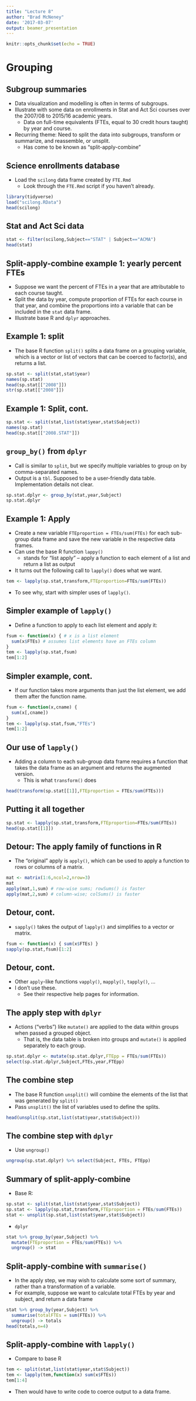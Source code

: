 ```yaml
---
title: "Lecture 8"
author: "Brad McNeney"
date: '2017-03-07'
output: beamer_presentation
---
```


```r
knitr::opts_chunk$set(echo = TRUE)
```

# Grouping

## Subgroup summaries

\small

- Data visualization and modelling is often
in terms of subgroups.
- Illustrate with some data on enrollments
in Stat and Act Sci courses over the 2007/08 to
2015/16 academic years.
    - Data on full-time equivalents
    (FTEs, equal to 30 credit hours taught)
    by year and course.
- Recurring theme: Need to split the data into subgroups, 
transform or summarize, and reassemble, or unsplit.
    - Has come to be known as "split-apply-combine"

## Science enrollments database

\small

- Load the `scilong` data frame created by
`FTE.Rmd` 
    - Look through the `FTE.Rmd` script if you 
    haven't already.
    
\scriptsize

```r
library(tidyverse)
load("scilong.RData")
head(scilong)
```

## Stat and Act Sci data 

\scriptsize

```r
stat <- filter(scilong,Subject=="STAT" | Subject=="ACMA")
head(stat)
```

## Split-apply-combine example 1: yearly percent FTEs

\small

- Suppose we want the percent of FTEs in a year
that are attributable to each course taught.
- Split the data by year, 
compute proportion of FTEs for each course in that year,
and combine the proportions into a variable that 
can be included in the `stat` data frame.
- Illustrate base R and `dplyr` approaches.

## Example 1: split

\small

- The base R function `split()` splits a data frame
on a grouping variable, which is a vector or 
list of vectors that can be coerced to factor(s),
and returns a list.

\scriptsize

```r
sp.stat <- split(stat,stat$year)
names(sp.stat)
head(sp.stat[["2008"]])
str(sp.stat[["2008"]])
```

## Example 1: Split, cont.

\scriptsize

```r
sp.stat <- split(stat,list(stat$year,stat$Subject))
names(sp.stat)
head(sp.stat[["2008.STAT"]])
```

## `group_by()` from `dplyr`

\small

- Call is similar to `split`, but we specify multiple
variables to group on by comma-separated
names.
- Output is a `tbl`. Supposed to be a user-friendly
data table. Implementation details not clear.

\scriptsize

```r
sp.stat.dplyr <- group_by(stat,year,Subject)
sp.stat.dplyr
```


## Example 1: Apply 

\small

- Create a new variable
`FTEproportion = FTEs/sum(FTEs)` for each 
sub-group data frame and save the new variable
in the respective data frames.
- Can use the base R function `lappy()`
    - stands for "list apply" -- apply a function to 
    each element of a list and return a list as output
- It turns out the following call to `lapply()` does what
we want. 

\scriptsize

```r
tem <- lapply(sp.stat,transform,FTEproportion=FTEs/sum(FTEs))
```

\small

- To see why, start with simpler uses of `lapply()`.

## Simpler example of `lapply()`

\small

- Define a function to apply to each list element and
apply it:
```r
fsum <- function(x) { # x is a list element
  sum(x$FTEs) # assumes list elements have an FTEs column
}
tem <- lapply(sp.stat,fsum)
tem[1:2]
```

## Simpler example, cont.

\small

- If our function takes more arguments than just
the list element, we add them after the function name.

\scriptsize

```r
fsum <- function(x,cname) {
  sum(x[,cname]) 
}
tem <- lapply(sp.stat,fsum,"FTEs")
tem[1:2]
```

## Our use of `lapply()`

\small

- Adding a column to each sub-group data frame 
requires a function that takes the data frame
as an argument and returns the augmented version.
    - This is what `transform()` does

\scriptsize

```r
head(transform(sp.stat[[1]],FTEproportion = FTEs/sum(FTEs)))
```


## Putting it all together

\scriptsize

```r
sp.stat <- lapply(sp.stat,transform,FTEproportion=FTEs/sum(FTEs))
head(sp.stat[[1]])
```

## Detour: The apply family of functions in R

\small

- The "original" apply is `apply()`, which can 
be used to apply a function to rows or columns 
of a matrix.

\scriptsize

```r
mat <- matrix(1:6,ncol=2,nrow=3)
mat
apply(mat,1,sum) # row-wise sums; rowSums() is faster
apply(mat,2,sum) # column-wise; colSums() is faster
```

## Detour, cont.

\small

- `sapply()` takes the output of `lapply()` and simplifies
to a vector or matrix.

\scriptsize

```r
fsum <- function(x) { sum(x$FTEs) }
sapply(sp.stat,fsum)[1:2]
````

## Detour, cont.

\small

- Other `apply`-like functions `vapply()`, `mapply()`,
`tapply()`, ...
- I don't use these.
    - See their respective help pages for information.
    


## The apply step with `dplyr`

\small

- Actions ("verbs") like `mutate()` are applied
to the data within groups when passed a 
grouped object.
    - That is, the data table is broken into groups and 
    `mutate()` is applied separately to each group.
    
\scriptsize

```r
sp.stat.dplyr <- mutate(sp.stat.dplyr,FTEpp = FTEs/sum(FTEs))
select(sp.stat.dplyr,Subject,FTEs,year,FTEpp)
```

## The combine step

\small

- The base R function `unsplit()` will combine
the elements of the list that was generated by `split()`
- Pass `unsplit()` the list of variables used
to define the splits.

\scriptsize

```r
head(unsplit(sp.stat,list(stat$year,stat$Subject)))
```

## The combine step with `dplyr`

\small

- Use `ungroup()`

\scriptsize

```r
ungroup(sp.stat.dplyr) %>% select(Subject, FTEs, FTEpp)
```

## Summary of split-apply-combine

\scriptsize

- Base R:

```r
sp.stat <- split(stat,list(stat$year,stat$Subject))
sp.stat <- lapply(sp.stat,transform,FTEproportion = FTEs/sum(FTEs))
stat <- unsplit(sp.stat,list(stat$year,stat$Subject))
```

- `dplyr`

```r
stat %>% group_by(year,Subject) %>% 
  mutate(FTEproportion = FTEs/sum(FTEs)) %>%
  ungroup() -> stat
```

## Split-apply-combine with `summarise()`

\small

- In the apply step, we may wish to calculate some
sort of summary, rather than a transformation
of a variable.
- For example, suppose we want to calculate 
total FTEs by year and subject, and return 
a data frame

\scriptsize

```r
stat %>% group_by(year,Subject) %>% 
  summarise(totalFTEs = sum(FTEs)) %>%
  ungroup() -> totals
head(totals,n=4)
```

## Split-apply-combine with `lapply()`

\small

- Compare to base R

\scriptsize

```r
tem <- split(stat,list(stat$year,stat$Subject))
tem <- lapply(tem,function(x) sum(x$FTEs))
tem[1:4]
```

- Then would have to write code to coerce 
output to a data frame.


